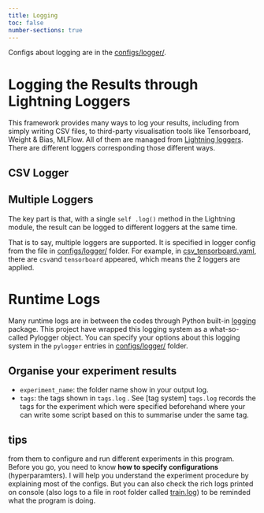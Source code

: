 ```yaml
---
title: Logging
toc: false
number-sections: true
---
```


Configs about logging are in the [configs/logger/](https://github.com/pengxiang-wang/continual-learning-arena/blob/main/configs/logger/).

# Logging the Results through Lightning Loggers

This framework provides many ways to log your results, including from simply writing CSV files, to third-party visualisation tools like Tensorboard, Weight & Bias, MLFlow. All of them are managed from [Lightning loggers](https://lightning.ai/docs/pytorch/stable/extensions/logging.html). There are different loggers corresponding those different ways.

## CSV Logger





## Multiple Loggers

The key part is that, with a single `self .log()` method in the Lightning module, the result can be logged to different loggers at the same time.

That is to say, multiple loggers are supported. It is specified in logger config from the file in [configs/logger/](https://github.com/pengxiang-wang/continual-learning-arena/blob/main/configs/logger/) folder. For example, in [csv_tensorboard.yaml](https://github.com/pengxiang-wang/continual-learning-arena/blob/main/configs/logger/csv_tensorboard.yaml), there are `csv`and  `tensorboard` appeared, which means the 2 loggers are applied.




# Runtime Logs

Many runtime logs are in between the codes through Python built-in [logging](https://docs.python.org/3/library/logging.html) package.  This project have wrapped this logging system as a what-so-called Pylogger object. You can specify your options about this logging system in the `pylogger` entries in [configs/logger/](https://github.com/pengxiang-wang/continual-learning-arena/blob/main/configs/logger/) folder.

## Organise your experiment results
- `experiment_name`: the folder name  show in your output log.
- `tags`: the tags shown in `tags.log` . See [tag system]
`tags.log` records the tags for the experiment which were specified beforehand where your can write some script based on this to summarise under the same tag.

tips
-




  from them to configure and run different experiments in this program. Before you go, you need to know **how to specify configurations** (hyperparamters). I will help you understand the experiment procedure by explaining most of the configs. But you can also check the rich logs printed on console (also logs to a file in root folder called [train.log](/train.log)) to be reminded what the program is doing.
